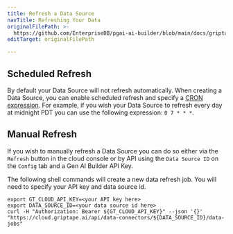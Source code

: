 ```yaml
---
title: Refresh a Data Source
navTitle: Refreshing Your Data
originalFilePath: >-
  https://github.com/EnterpriseDB/pgai-ai-builder/blob/main/docs/griptape-cloud/data-sources/refresh-data.md
editTarget: originalFilePath

---
```


## Scheduled Refresh

By default your Data Source will not refresh automatically. When creating a Data Source, you can enable scheduled refresh and specify a [CRON expression](https://crontab.guru/). For example, if you wish your Data Source to refresh every day at midnight PDT you can use the following expression: `0 7 * * *`.

## Manual Refresh

If you wish to manually refresh a Data Source you can do so either via the `Refresh` button in the cloud console or by API using the `Data Source ID` on the `Config` tab and a Gen AI Builder API Key.

The following shell commands will create a new data refresh job. You will need to specify your API key and data source id.

```shell
export GT_CLOUD_API_KEY=<your API key here>
export DATA_SOURCE_ID=<your data source id here>
curl -H "Authorization: Bearer ${GT_CLOUD_API_KEY}" --json '{}' "https://cloud.griptape.ai/api/data-connectors/${DATA_SOURCE_ID}/data-jobs"
```
